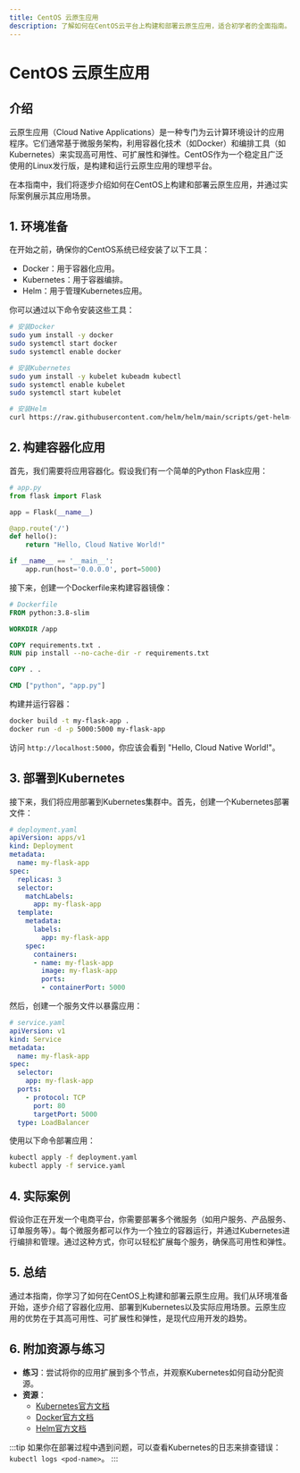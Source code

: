 ```yaml
---
title: CentOS 云原生应用
description: 了解如何在CentOS云平台上构建和部署云原生应用，适合初学者的全面指南。
---
```


# CentOS 云原生应用

## 介绍

云原生应用（Cloud Native Applications）是一种专门为云计算环境设计的应用程序。它们通常基于微服务架构，利用容器化技术（如Docker）和编排工具（如Kubernetes）来实现高可用性、可扩展性和弹性。CentOS作为一个稳定且广泛使用的Linux发行版，是构建和运行云原生应用的理想平台。

在本指南中，我们将逐步介绍如何在CentOS上构建和部署云原生应用，并通过实际案例展示其应用场景。

## 1. 环境准备

在开始之前，确保你的CentOS系统已经安装了以下工具：

- Docker：用于容器化应用。
- Kubernetes：用于容器编排。
- Helm：用于管理Kubernetes应用。

你可以通过以下命令安装这些工具：

```bash
# 安装Docker
sudo yum install -y docker
sudo systemctl start docker
sudo systemctl enable docker

# 安装Kubernetes
sudo yum install -y kubelet kubeadm kubectl
sudo systemctl enable kubelet
sudo systemctl start kubelet

# 安装Helm
curl https://raw.githubusercontent.com/helm/helm/main/scripts/get-helm-3 | bash
```

## 2. 构建容器化应用

首先，我们需要将应用容器化。假设我们有一个简单的Python Flask应用：

```python
# app.py
from flask import Flask

app = Flask(__name__)

@app.route('/')
def hello():
    return "Hello, Cloud Native World!"

if __name__ == '__main__':
    app.run(host='0.0.0.0', port=5000)
```

接下来，创建一个Dockerfile来构建容器镜像：

```dockerfile
# Dockerfile
FROM python:3.8-slim

WORKDIR /app

COPY requirements.txt .
RUN pip install --no-cache-dir -r requirements.txt

COPY . .

CMD ["python", "app.py"]
```

构建并运行容器：

```bash
docker build -t my-flask-app .
docker run -d -p 5000:5000 my-flask-app
```

访问 `http://localhost:5000`，你应该会看到 "Hello, Cloud Native World!"。

## 3. 部署到Kubernetes

接下来，我们将应用部署到Kubernetes集群中。首先，创建一个Kubernetes部署文件：

```yaml
# deployment.yaml
apiVersion: apps/v1
kind: Deployment
metadata:
  name: my-flask-app
spec:
  replicas: 3
  selector:
    matchLabels:
      app: my-flask-app
  template:
    metadata:
      labels:
        app: my-flask-app
    spec:
      containers:
      - name: my-flask-app
        image: my-flask-app
        ports:
        - containerPort: 5000
```

然后，创建一个服务文件以暴露应用：

```yaml
# service.yaml
apiVersion: v1
kind: Service
metadata:
  name: my-flask-app
spec:
  selector:
    app: my-flask-app
  ports:
    - protocol: TCP
      port: 80
      targetPort: 5000
  type: LoadBalancer
```

使用以下命令部署应用：

```bash
kubectl apply -f deployment.yaml
kubectl apply -f service.yaml
```

## 4. 实际案例

假设你正在开发一个电商平台，你需要部署多个微服务（如用户服务、产品服务、订单服务等）。每个微服务都可以作为一个独立的容器运行，并通过Kubernetes进行编排和管理。通过这种方式，你可以轻松扩展每个服务，确保高可用性和弹性。

## 5. 总结

通过本指南，你学习了如何在CentOS上构建和部署云原生应用。我们从环境准备开始，逐步介绍了容器化应用、部署到Kubernetes以及实际应用场景。云原生应用的优势在于其高可用性、可扩展性和弹性，是现代应用开发的趋势。

## 6. 附加资源与练习

- **练习**：尝试将你的应用扩展到多个节点，并观察Kubernetes如何自动分配资源。
- **资源**：
  - [Kubernetes官方文档](https://kubernetes.io/docs/home/)
  - [Docker官方文档](https://docs.docker.com/)
  - [Helm官方文档](https://helm.sh/docs/)

:::tip
如果你在部署过程中遇到问题，可以查看Kubernetes的日志来排查错误：`kubectl logs <pod-name>`。
:::